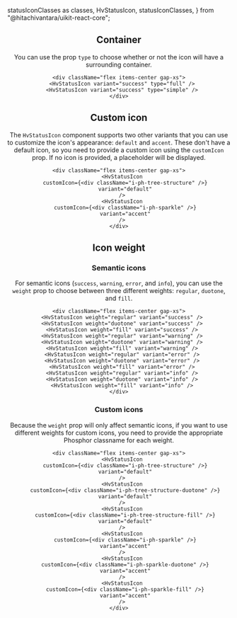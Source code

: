   statusIconClasses as classes,
  HvStatusIcon,
  statusIconClasses,
} from "@hitachivantara/uikit-react-core";


<Header
  params={{ name: "StatusIcon", classes }}
  Component={HvStatusIcon}
  componentName="HvStatusIcon"
  controls={{
    variant: {
      defaultValue: "success",
      values: ["success", "warning", "error", "info"],
    },
    size: { defaultValue: "sm", type: "slider" },
    type: { defaultValue: "full" },
    weight: { defaultValue: "regular", values: ["regular", "duotone", "fill"] },
  }}
/>

## Container

You can use the prop `type` to choose whether or not the icon will have a surrounding container.

```tsx live
<div className="flex items-center gap-xs">
  <HvStatusIcon variant="success" type="full" />
  <HvStatusIcon variant="success" type="simple" />
</div>
```

## Custom icon

The `HvStatusIcon` component supports two other variants that you can use to customize the icon's appearance: `default` and `accent`.
These don't have a default icon, so you need to provide a custom icon using the `customIcon` prop. If no icon is provided, a placeholder will be displayed.

```tsx live
<div className="flex items-center gap-xs">
  <HvStatusIcon
    customIcon={<div className="i-ph-tree-structure" />}
    variant="default"
  />
  <HvStatusIcon
    customIcon={<div className="i-ph-sparkle" />}
    variant="accent"
  />
</div>
```

## Icon weight

### Semantic icons

For semantic icons (`success`, `warning`, `error`, and `info`), you can use the `weight` prop to choose between three different weights:
`regular`, `duotone`, and `fill`.

```tsx live
<div className="flex items-center gap-xs">
  <HvStatusIcon weight="regular" variant="success" />
  <HvStatusIcon weight="duotone" variant="success" />
  <HvStatusIcon weight="fill" variant="success" />
  <HvStatusIcon weight="regular" variant="warning" />
  <HvStatusIcon weight="duotone" variant="warning" />
  <HvStatusIcon weight="fill" variant="warning" />
  <HvStatusIcon weight="regular" variant="error" />
  <HvStatusIcon weight="duotone" variant="error" />
  <HvStatusIcon weight="fill" variant="error" />
  <HvStatusIcon weight="regular" variant="info" />
  <HvStatusIcon weight="duotone" variant="info" />
  <HvStatusIcon weight="fill" variant="info" />
</div>
```

### Custom icons

Because the `weight` prop will only affect semantic icons, if you want to use different weights for custom icons,
you need to provide the appropriate Phosphor classname for each weight.

```tsx live
<div className="flex items-center gap-xs">
  <HvStatusIcon
    customIcon={<div className="i-ph-tree-structure" />}
    variant="default"
  />
  <HvStatusIcon
    customIcon={<div className="i-ph-tree-structure-duotone" />}
    variant="default"
  />
  <HvStatusIcon
    customIcon={<div className="i-ph-tree-structure-fill" />}
    variant="default"
  />
  <HvStatusIcon
    customIcon={<div className="i-ph-sparkle" />}
    variant="accent"
  />
  <HvStatusIcon
    customIcon={<div className="i-ph-sparkle-duotone" />}
    variant="accent"
  />
  <HvStatusIcon
    customIcon={<div className="i-ph-sparkle-fill" />}
    variant="accent"
  />
</div>
```
